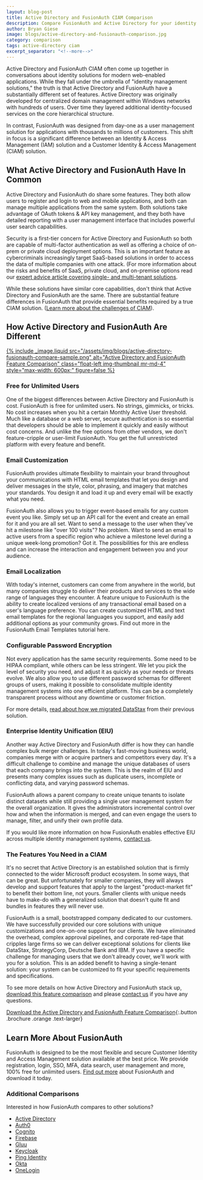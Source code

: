 ```yaml
---
layout: blog-post
title: Active Directory and FusionAuth CIAM Comparison
description: Compare FusionAuth and Active Directory for your identity and access management solution.
author: Bryan Giese
image: blogs/active-directory-and-fusionauth-comparison.jpg
category: comparison
tags: active-directory ciam
excerpt_separator: "<!--more-->"
---
```


Active Directory and FusionAuth CIAM often come up together in conversations about identity solutions for modern web-enabled applications. While they fall under the umbrella of "identity management solutions," the truth is that Active Directory and FusionAuth have a substantially different set of features. Active Directory was originally developed for centralized domain management within Windows networks with hundreds of users. Over time they layered additional identity-focused services on the core hierarchical structure.

<!--more-->

In contrast, FusionAuth was designed from day-one as a user management solution for applications with thousands to millions of customers. This shift in focus is a significant difference between an Identity & Access Management (IAM) solution and a Customer Identity & Access Management (CIAM) solution.

## What Active Directory and FusionAuth Have In Common

Active Directory and FusionAuth do share some features. They both allow users to register and login to web and mobile applications, and both can manage multiple applications from the same system. Both solutions take advantage of OAuth tokens & API key management, and they both have detailed reporting with a user management interface that includes powerful user search capabilities.

Security is a first-tier concern for Active Directory and FusionAuth so both are capable of multi-factor authentication as well as offering a choice of on-prem or private cloud deployment options. This is an important feature as cybercriminals increasingly target SaaS-based solutions in order to access the data of multiple companies with one attack. (For more information about the risks and benefits of SaaS, private cloud, and on-premise options read our [expert advice article covering single- and multi-tenant solutions](/learn/expert-advice/identity-basics/multi-tenancy-vs-single-tenant-idaas-solutions "Read more about single- and multi-tenant identity solutions").

While these solutions have similar core capabilities, don't think that Active Directory and FusionAuth are the same. There are substantial feature differences in FusionAuth that provide essential benefits required by a true CIAM solution. ([Learn more about the challenges of CIAM](/articles/ciam/challenges-of-ciam "Learn more about CIAM")).

## How Active Directory and FusionAuth Are Different

[{% include _image.liquid src="/assets/img/blogs/active-directory-fusionauth-compare-sample.png" alt="Active Directory and FusionAuth Feature Comparison" class="float-left img-thumbnail mr-md-4" style="max-width: 600px;" figure=false %}](/resources/fusionauth-vs-active-directory.pdf "Download the Active Directory and FusionAuth Feature Comparison")

### Free for Unlimited Users

One of the biggest differences between Active Directory and FusionAuth is cost. FusionAuth is free for unlimited users. No strings, gimmicks, or tricks. No cost increases when you hit a certain Monthly Active User threshold. Much like a database or a web server, secure authentication is so essential that developers should be able to implement it quickly and easily without cost concerns. And unlike the free options from other vendors, we don't feature-cripple or user-limit FusionAuth. You get the full unrestricted platform with every feature and benefit.

### Email Customization

FusionAuth provides ultimate flexibility to maintain your brand throughout your communications with HTML email templates that let you design and deliver messages in the style, color, phrasing, and imagery that matches your standards. You design it and load it up and every email will be exactly what you need.

FusionAuth also allows you to trigger event-based emails for any custom event you like. Simply set up an API call for the event and create an email for it and you are all set. Want to send a message to the user when they've hit a milestone like "over 100 visits"? No problem. Want to send an email to active users from a specific region who achieve a milestone level during a unique week-long promotion? Got it. The possibilities for this are endless and can increase the interaction and engagement between you and your audience.

### Email Localization

With today's internet, customers can come from anywhere in the world, but many companies struggle to deliver their products and services to the wide range of languages they encounter. A feature unique to FusionAuth is the ability to create localized versions of any transactional email based on a user's language preference. You can create customized HTML and text email templates for the regional languages you support, and easily add additional options as your community grows. Find out more in the FusionAuth Email Templates tutorial here.

### Configurable Password Encryption

Not every application has the same security requirements. Some need to be HIPAA compliant, while others can be less stringent. We let you pick the level of security you need, and adjust it as quickly as your needs or threats evolve. We also allow you to use different password schemas for different groups of users, making it possible to consolidate multiple identity management systems into one efficient platform. This can be a completely transparent process without any downtime or customer friction.

For more details, [read about how we migrated DataStax](/resources/datastax-case-study.pdf "Read about DataStax migration") from their previous solution.

### Enterprise Identity Unification (EIU)

Another way Active Directory and FusionAuth differ is how they can handle complex bulk merger challenges. In today's fast-moving business world, companies merge with or acquire partners and competitors every day. It's a difficult challenge to combine and manage the unique databases of users that each company brings into the system. This is the realm of EIU and presents many complex issues such as duplicate users, incomplete or conflicting data, and varying password schemas.

FusionAuth allows a parent company to create unique tenants to isolate distinct datasets while still providing a single user management system for the overall organization. It gives the administrators incremental control over how and when the information is merged, and can even engage the users to manage, filter, and unify their own profile data.

If you would like more information on how FusionAuth enables effective EIU across multiple identity management systems, [contact us](/contact "Contact us today!").

### The Features You Need in a CIAM

It's no secret that Active Directory is an established solution that is firmly connected to the wider Microsoft product ecosystem. In some ways, that can be great. But unfortunately for smaller companies, they will always develop and support features that apply to the largest "product-market fit" to benefit their bottom line, not yours. Smaller clients with unique needs have to make-do with a generalized solution that doesn't quite fit and bundles in features they will never use.

FusionAuth is a small, bootstrapped company dedicated to our customers. We have successfully provided our core solutions with unique customizations and one-on-one support for our clients. We have eliminated the overhead, complex approval pipelines, and corporate red-tape that cripples large firms so we can deliver exceptional solutions for clients like DataStax, StrategyCorp, Deutsche Bank and IBM. If you have a specific challenge for managing users that we don't already cover, we'll work with you for a solution. This is an added benefit to having a single-tenant solution: your system can be customized to fit your specific requirements and specifications.

To see more details on how Active Directory and FusionAuth stack up, [download this feature comparison](/resources/fusionauth-vs-active-directory.pdf "Active Directory and FusionAuth Feature Comparison") and please [contact us](/contact "Contact Us") if you have any questions.

[Download the Active Directory and FusionAuth Feature Comparison](/resources/fusionauth-vs-active-directory.pdf "Active Directory and FusionAuth Feature Comparison"){:.button .brochure .orange .text-larger}

## Learn More About FusionAuth
FusionAuth is designed to be the most flexible and secure Customer Identity and Access Management solution available at the best price. We provide registration, login, SSO, MFA, data search, user management and more, 100% free for unlimited users. [Find out more](/ "FusionAuth Home") about FusionAuth and download it today.

### Additional Comparisons

Interested in how FusionAuth compares to other solutions?
- [Active Directory](/blog/2018/09/14/active-directory-and-fusionauth-ciam-comparison "Active Directory and FusionAuth")
- [Auth0](/blog/2018/10/19/auth0-and-fusionauth-a-tale-of-two-solutions "Auth0 and FusionAuth")
- [Cognito](/blog/2018/09/18/amazon-cognito-and-fusionauth-comparison "Amazon Cognito and FusionAuth")
- [Firebase](/blog/2018/10/02/firebase-and-fusionauth-ciam-comparison "Firebase and FusionAuth")
- [Gluu](/blog/2019/07/16/gluu-fusionauth-compare-identity-management-solutions "Gluu and FusionAuth")
- [Keycloak](/blog/2019/03/06/keycloak-fusionauth-comparison "Keycloak and FusionAuth")
- [Ping Identity](/blog/2018/10/08/quick-comparison-ping-identity-and-fusionauth "Ping Identity and FusionAuth")
- [Okta](/blog/2018/10/16/8-things-to-know-about-okta-and-fusionauth "Okta and FusionAuth")
- [OneLogin](/blog/2018/10/12/onelogin-and-fusionauth "OneLogin and FusionAuth")
